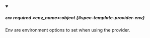 


<details className="config-field" data-expandable="true" open>
<summary>

##### `env` <span className="config-field-required" data-required="false">required</span> <span className="config-field-type">&lt;env_name&gt;:object</span> <span className="config-field-default"></span> <span className="config-field-enum"></span> {#spec-template-provider-env}

Env are environment options to set when using the provider.

</summary>

<PartialEnvreference />


</details>
